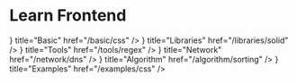 
# Learn Frontend

<Cards>
  <Cards.Card icon={<Code color="#007fe0" />} title="Basic" href="/basic/css" />
  <Cards.Card
    icon={<Box color="#007fe0" />}
    title="Libraries"
    href="/libraries/solid"
  />
  <Cards.Card
    icon={<Inbox color="#007fe0" />}
    title="Tools"
    href="/tools/regex"
  />
  <Cards.Card
    icon={<Network color="#007fe0" />}
    title="Network"
    href="/network/dns"
  />
  <Cards.Card
    icon={<PenTool color="#007fe0" />}
    title="Algorithm"
    href="/algorithm/sorting"
  />
  <Cards.Card
    icon={<Star color="#007fe0" />}
    title="Examples"
    href="/examples/css"
  />
</Cards>

